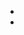 - [<GithubIcon />](https://github.com/steveruizok/state-designer)
- [<TwitterIcon />](https://twitter.com/steveruizok)
